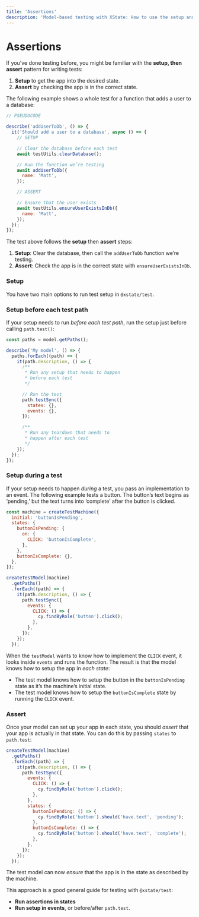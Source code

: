 ```yaml
---
title: 'Assertions'
description: 'Model-based testing with XState: How to use the setup and assert pattern when writing tests. Including examples.'
---
```


# Assertions

If you’ve done testing before, you might be familiar with the **setup, then assert** pattern for writing tests:

1. **Setup** to get the app into the desired state.
2. **Assert** by checking the app is in the correct state.

The following example shows a whole test for a function that adds a user to a database:

```js
// PSEUDOCODE

describe('addUserToDb', () => {
  it('Should add a user to a database', async () => {
    // SETUP

    // Clear the database before each test
    await testUtils.clearDatabase();

    // Run the function we’re testing
    await addUserToDb({
      name: 'Matt',
    });

    // ASSERT

    // Ensure that the user exists
    await testUtils.ensureUserExistsInDb({
      name: 'Matt',
    });
  });
});
```

The test above follows the **setup** then **assert** steps:

1. **Setup**: Clear the database, then call the `addUserToDb` function we’re testing.
2. **Assert**: Check the app is in the correct state with `ensureUserExistsInDb`.

### Setup

You have two main options to run test setup in `@xstate/test`.

### Setup before each test path

If your setup needs to run _before each test path_, run the setup just before calling `path.test()`:

```js
const paths = model.getPaths();

describe('My model', () => {
  paths.forEach((path) => {
    it(path.description, () => {
      /**
       * Run any setup that needs to happen
       * before each test
       */

      // Run the test
      path.testSync({
        states: {},
        events: {},
      });

      /**
       * Run any teardown that needs to
       * happen after each test
       */
    });
  });
});
```

### Setup during a test

If your setup needs to happen _during_ a test, you pass an implementation to an event. The following example tests a button. The button’s text begins as ‘pending,’ but the text turns into ‘complete’ after the button is clicked.

```js {17-21}
const machine = createTestMachine({
  initial: 'buttonIsPending',
  states: {
    buttonIsPending: {
      on: {
        CLICK: 'buttonIsComplete',
      },
    },
    buttonIsComplete: {},
  },
});

createTestModel(machine)
  .getPaths()
  .forEach((path) => {
    it(path.description, () => {
      path.testSync({
        events: {
          CLICK: () => {
            cy.findByRole('button').click();
          },
        },
      });
    });
  });
```

When the `testModel` wants to know how to implement the `CLICK` event, it looks inside `events` and runs the function. The result is that the model knows how to setup the app in _each state_:

- The test model knows how to setup the button in the `buttonIsPending` state as it’s the machine’s initial state.
- The test model knows how to setup the `buttonIsComplete` state by running the `CLICK` event.

### Assert

Once your model can set up your app in each state, you should _assert_ that your app is actually in that state. You can do this by passing `states` to `path.test`:

```js {10-23}
createTestModel(machine)
  .getPaths()
  .forEach((path) => {
    it(path.description, () => {
      path.testSync({
        events: {
          CLICK: () => {
            cy.findByRole('button').click();
          },
        },
        states: {
          buttonIsPending: () => {
            cy.findByRole('button').should('have.text', 'pending');
          },
          buttonIsComplete: () => {
            cy.findByRole('button').should('have.text', 'complete');
          },
        },
      });
    });
  });
```

The test model can now _ensure_ that the app is in the state as described by the machine.

This approach is a good general guide for testing with `@xstate/test`:

- **Run assertions in states**
- **Run setup in events**, or before/after `path.test`.
